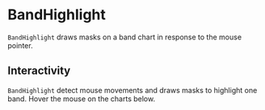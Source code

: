 
# BandHighlight

<Meta title="Addons/Band/Bands/BandHighlight" />

`BandHighlight` draws masks on a band chart in response to the mouse pointer.

<ArgsTable of={BandHighlight} />

## Interactivity

`BandHighlight` detect mouse movements and draws masks to highlight one band. Hover the mouse on the charts below.

<Canvas>
    <Story name="vertical">
        <Chart
            id={'vertical'}
            size={[400, 240]}
            padding={[60, 60, 60, 60]}
            style={{ display: 'inline-block' }}
        >
            <Bar {...commonBarProps}>
                <Bars />
                <Axis variant={'left'} label={'Values (a.u.)'} />
                <Axis variant={'bottom'} />
                <BandHighlight style={{ fill: '#777777', opacity: 0.3 }} />
            </Bar>
        </Chart>
    </Story>
    <Story name="horizontal">
        <Chart
            id={'horizontal'}
            size={[400, 240]}
            padding={[60, 60, 60, 60]}
            style={{ display: 'inline-block' }}
        >
            <Bar {...commonBarProps} horizontal={true}>
                <Bars />
                <Axis variant={'left'} />
                <Axis variant={'top'} label={'Values (a.u.)'} />
                <BandHighlight style={{ fill: '#777777', opacity: 0.3 }} />
            </Bar>
        </Chart>
    </Story>
</Canvas>

